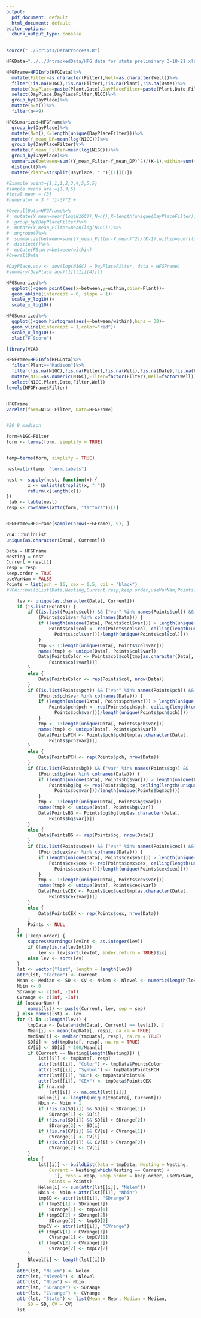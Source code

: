 ```yaml
---
output:
  pdf_document: default
  html_document: default
editor_options: 
  chunk_output_type: console
---
```

```r
source("../Scripts/DataProccess.R")

HFGData="../../UntrackedData/HFG data for stats preliminary 3-18-21.xlsx"

HFGFrame=HFGInfo(HFGData)%>%
  mutate(Filter=as.character(Filter),Well=as.character(Well))%>%
  filter(!is.na(N1GC),!is.na(Filter),!is.na(Plant),!is.na(Date))%>%
  mutate(DayPlace=paste(Plant,Date),DayPlaceFilter=paste(Plant,Date,Filter))%>%
  select(DayPlace,DayPlaceFilter,N1GC)%>%
  group_by(DayPlace)%>%
  mutate(n=n())%>%
  filter(n==9)

HFGSumarized=HFGFrame%>%
  group_by(DayPlace)%>%
  mutate(N=n(),K=length(unique(DayPlaceFilter)))%>%
  mutate(Y_mean_DP=mean(log(N1GC)))%>%
  group_by(DayPlaceFilter)%>%
  mutate(Y_mean_Filter=mean(log(N1GC)))%>%
  group_by(DayPlace)%>%
  summarize(between=sum((Y_mean_Filter-Y_mean_DP)^2)/(K-1),within=sum((log(N1GC)-Y_mean_Filter)^2)/(N-K))%>%
  distinct()%>%
  mutate(Plant=strsplit(DayPlace, " ")[[1]][1])

#Example point={1,1,1,2,3,4,5,5,5}
#sample means are ={1,3,5}
#total mean = {3}
#numerator = 3 * (1-3)^2 + 

#OverallData=HFGFrame%>%
#  mutate(Y_mean=mean(log(N1GC)),N=n(),K=length(unique(DayPlaceFilter)))%>%
#  group_by(DayPlaceFilter)%>%
#  mutate(Y_mean_Filter=mean(log(N1GC)))%>%
#  ungroup()%>%
#  summarize(between=sum((Y_mean_Filter-Y_mean)^2)/(K-1),within=sum((log(N1GC)-Y_mean_Filter)^2)/(N-K))%>%
#  distinct()%>%
#  mutate(FScore=between/within)
#OverallData

#DayPlace.aov <- aov(log(N1GC) ~ DayPlaceFilter, data = HFGFrame)
#summary(DayPlace.aov)[1][[1]][4][1]


```


```r

HFGSumarized%>%
  ggplot()+geom_point(aes(x=between,y=within,color=Plant))+
  geom_abline(intercept = 0, slope = 1)+
  scale_y_log10()+
  scale_x_log10()

HFGSumarized%>%
  ggplot()+geom_histogram(aes(x=between/within),bins = 30)+
  geom_vline(xintercept = 1,color="red")+
  scale_x_log10()+
  xlab("F Score")
```
```r
library(VCA)

HFGFrame=HFGInfo(HFGData)%>%
  filter(Plant=="Madison")%>%
  filter(!is.na(N1GC),!is.na(Filter),!is.na(Well),!is.na(Date),!is.na(Plant))%>%
  mutate(N1GC=as.numeric(N1GC),Filter=factor(Filter),Well=factor(Well),Date=factor(Date),Plant=factor(Plant))%>%
  select(N1GC,Plant,Date,Filter,Well)
levels(HFGFrame$Filter)


HFGFrame
varPlot(form=N1GC~Filter, Data=HFGFrame)


#20 9 madison

form=N1GC~Filter
form <- terms(form, simplify = TRUE)


temp=terms(form, simplify = TRUE)

nest=attr(temp, "term.labels")

nest <- sapply(nest, function(x) {
        x <- unlist(strsplit(x, ":"))
        return(x[length(x)])
})
 tab <- table(nest)
resp <- rownames(attr(form, "factors"))[1]


HFGFrame=HFGFrame[sample(nrow(HFGFrame), 9), ]

VCA:::buildList
unique(as.character(Data[, Current]))
```

```r
Data = HFGFrame
Nesting = nest
Current = nest[1]
resp = resp
keep.order = TRUE
useVarNam = FALSE 
Points = list(pch = 16, cex = 0.5, col = "black")
#VCA:::buildList(Data,Nesting,Current,resp,keep.order,useVarNam,Points)
```


```r
    lev <- unique(as.character(Data[, Current]))
    if (is.list(Points)) {
        if ((is.list(Points$col)) && ("var" %in% names(Points$col)) && 
            (Points$col$var %in% colnames(Data))) {
            if (length(unique(Data[, Points$col$var])) > length(unique(Points$col$col))) {
                Points$col$col <- rep(Points$col$col, ceiling(length(unique(Data[, 
                  Points$col$var]))/length(unique(Points$col$col))))
            }
            tmp <- 1:length(unique(Data[, Points$col$var]))
            names(tmp) <- unique(Data[, Points$col$var])
            Data$PointsColor <- Points$col$col[tmp[as.character(Data[, 
                Points$col$var])]]
        }
        else {
            Data$PointsColor <- rep(Points$col, nrow(Data))
        }
        if ((is.list(Points$pch)) && ("var" %in% names(Points$pch)) && 
            (Points$pch$var %in% colnames(Data))) {
            if (length(unique(Data[, Points$pch$var])) > length(unique(Points$pch$pch))) {
                Points$pch$pch <- rep(Points$pch$pch, ceiling(length(unique(Data[, 
                  Points$pch$var]))/length(unique(Points$pch$pch))))
            }
            tmp <- 1:length(unique(Data[, Points$pch$var]))
            names(tmp) <- unique(Data[, Points$pch$var])
            Data$PointsPCH <- Points$pch$pch[tmp[as.character(Data[, 
                Points$pch$var])]]
        }
        else {
            Data$PointsPCH <- rep(Points$pch, nrow(Data))
        }
        if ((is.list(Points$bg)) && ("var" %in% names(Points$bg)) && 
            (Points$bg$var %in% colnames(Data))) {
            if (length(unique(Data[, Points$bg$var])) > length(unique(Points$bg$bg))) {
                Points$bg$bg <- rep(Points$bg$bg, ceiling(length(unique(Data[, 
                  Points$bg$var]))/length(unique(Points$bg$bg))))
            }
            tmp <- 1:length(unique(Data[, Points$bg$var]))
            names(tmp) <- unique(Data[, Points$bg$var])
            Data$PointsBG <- Points$bg$bg[tmp[as.character(Data[, 
                Points$bg$var])]]
        }
        else {
            Data$PointsBG <- rep(Points$bg, nrow(Data))
        }
        if ((is.list(Points$cex)) && ("var" %in% names(Points$cex)) && 
            (Points$cex$var %in% colnames(Data))) {
            if (length(unique(Data[, Points$cex$var])) > length(unique(Points$cex$cex))) {
                Points$cex$cex <- rep(Points$cex$cex, ceiling(length(unique(Data[, 
                  Points$cex$var]))/length(unique(Points$cex$cex))))
            }
            tmp <- 1:length(unique(Data[, Points$cex$var]))
            names(tmp) <- unique(Data[, Points$cex$var])
            Data$PointsCEX <- Points$cex$cex[tmp[as.character(Data[, 
                Points$cex$var])]]
        }
        else {
            Data$PointsCEX <- rep(Points$cex, nrow(Data))
        }
        Points <- NULL
    }
    if (!keep.order) {
        suppressWarnings(levInt <- as.integer(lev))
        if (!any(is.na(levInt))) 
            lev <- lev[sort(levInt, index.return = TRUE)$ix]
        else lev <- sort(lev)
    }
    lst <- vector("list", length = length(lev))
    attr(lst, "factor") <- Current
    Mean <- Median <- SD <- CV <- Nelem <- Nlevel <- numeric(length(lev))
    Nbin <- 0
    SDrange <- c(Inf, -Inf)
    CVrange <- c(Inf, -Inf)
    if (useVarNam) {
        names(lst) <- paste(Current, lev, sep = sep)
    } else names(lst) <- lev
    for (i in 1:length(lev)) {
        tmpData <- Data[which(Data[, Current] == lev[i]), ]
        Mean[i] <- mean(tmpData[, resp], na.rm = TRUE)
        Median[i] <- median(tmpData[, resp], na.rm = TRUE)
        SD[i] <- sd(tmpData[, resp], na.rm = TRUE)
        CV[i] <- SD[i] * 100/Mean[i]
        if (Current == Nesting[length(Nesting)]) {
            lst[[i]] <- tmpData[, resp]
            attr(lst[[i]], "Color") <- tmpData$PointsColor
            attr(lst[[i]], "Symbol") <- tmpData$PointsPCH
            attr(lst[[i]], "BG") <- tmpData$PointsBG
            attr(lst[[i]], "CEX") <- tmpData$PointsCEX
            if (na.rm) 
                lst[[i]] <- na.omit(lst[[i]])
            Nelem[i] <- length(unique(tmpData[, Current]))
            Nbin <- Nbin + 1
            if (!is.na(SD[i]) && SD[i] < SDrange[1]) 
                SDrange[1] <- SD[i]
            if (!is.na(SD[i]) && SD[i] > SDrange[2]) 
                SDrange[2] <- SD[i]
            if (!is.na(CV[i]) && CV[i] < CVrange[1]) 
                CVrange[1] <- CV[i]
            if (!is.na(CV[i]) && CV[i] > CVrange[2]) 
                CVrange[2] <- CV[i]
        }
        else {
            lst[[i]] <- buildList(Data = tmpData, Nesting = Nesting, 
                Current = Nesting[which(Nesting == Current) + 
                  1], resp = resp, keep.order = keep.order, useVarNam, 
                Points = Points)
            Nelem[i] <- sum(attr(lst[[i]], "Nelem"))
            Nbin <- Nbin + attr(lst[[i]], "Nbin")
            tmpSD <- attr(lst[[i]], "SDrange")
            if (tmpSD[1] < SDrange[1]) 
                SDrange[1] <- tmpSD[1]
            if (tmpSD[2] > SDrange[2]) 
                SDrange[2] <- tmpSD[2]
            tmpCV <- attr(lst[[i]], "CVrange")
            if (tmpCV[1] < CVrange[1]) 
                CVrange[1] <- tmpCV[1]
            if (tmpCV[2] > CVrange[2]) 
                CVrange[2] <- tmpCV[2]
        }
        Nlevel[i] <- length(lst[[i]])
    }
    attr(lst, "Nelem") <- Nelem
    attr(lst, "Nlevel") <- Nlevel
    attr(lst, "Nbin") <- Nbin
    attr(lst, "SDrange") <- SDrange
    attr(lst, "CVrange") <- CVrange
    attr(lst, "Stats") <- list(Mean = Mean, Median = Median, 
        SD = SD, CV = CV)
    lst
```